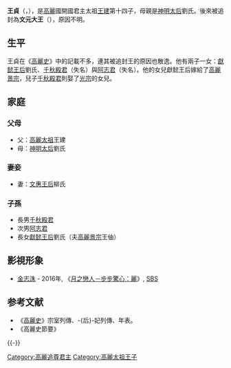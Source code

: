 {{otheruses}}
'''王貞'''（{{lang|ko|왕정}}，{{bd|?||?||catIdx=W王}}），是[[高麗|高麗]]國開國君主太祖[[高麗太祖|王建]]第十四子，母親是[[神明太后|神明太后]]劉氏。後來被追封為'''文元大王'''（{{lang|ko|문원대왕}}），原因不明。

== 生平 ==
王貞在《[[高麗史|高麗史]]》中的記載不多，連其被追封王的原因也散逸。他有兩子一女：[[獻懿王后|獻懿王后]]劉氏、[[千秋殿君|千秋殿君]]（失名）與[[阿志君|阿志君]]（失名）。他的女兒獻懿王后嫁給了[[高麗景宗|高麗景宗]]，兒子[[千秋殿君|千秋殿君]]則娶了[[高麗光宗|光宗]]的女兒{{link-ko|千秋殿夫人|천추전부인|千秋殿夫人王阿志}}。

==家庭==

===父母===
*父：[[高麗太祖|高麗太祖]]王建
*母：[[神明太后|神明太后]]劉氏
===妻妾===
*妻：[[文惠王后|文惠王后]]柳氏
===子孫===
* 長男[[千秋殿君|千秋殿君]]
* 次男[[阿志君|阿志君]]
* 長女[[獻懿王后|獻懿王后]]劉氏（夫[[高麗景宗|高麗景宗]]王伷）

==影視形象==
* [[金志洙|金志洙]] - 2016年, 《[[月之戀人－步步驚心：麗|月之戀人－步步驚心：麗]]》, [[SBS|SBS]]

==参考文献==
{{Reflist}}
*《[[高麗史|高麗史]]》宗室列傳、-{后}-妃列傳、年表。
*《高麗史節要》

{{-}}
{{高丽王朝君主}}

[[Category:高麗追尊君主|Category:高麗追尊君主]]
[[Category:高麗太祖王子|Category:高麗太祖王子]]